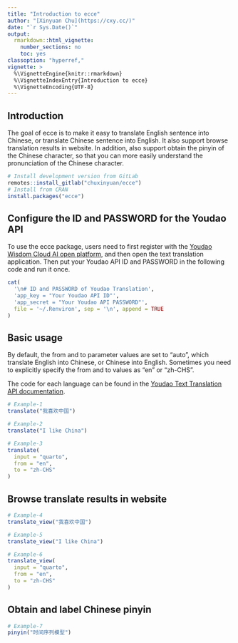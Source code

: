 ---
title: "Introduction to ecce"
author: "[Xinyuan Chu](https://cxy.cc/)"
date: "`r Sys.Date()`"
output:
  rmarkdown::html_vignette:
    number_sections: no
    toc: yes
classoption: "hyperref,"
vignette: >
  %\VignetteEngine{knitr::rmarkdown}
  %\VignetteIndexEntry{Introduction to ecce}
  %\VignetteEncoding{UTF-8}
---

## Introduction

The goal of ecce is to make it easy to translate English sentence into Chinese, or translate Chinese sentence into English. It also support browse translation results in website. In addition, also support obtain the pinyin of the Chinese character, so that you can more easily understand the pronunciation of the Chinese character.

```{r, eval = FALSE}
# Install development version from GitLab
remotes::install_gitlab("chuxinyuan/ecce")
# Install from CRAN
install.packages("ecce")
```

## Configure the ID and PASSWORD for the Youdao API

To use the ecce package, users need to first register with the [Youdao Wisdom Cloud AI open platform](https://ai.youdao.com/), and then open the text translation application.
Then put your Youdao API ID and PASSWORD in the following code and run it once.

```{r, eval=FALSE}
cat(
  '\n# ID and PASSWORD of Youdao Translation',
  'app_key = "Your Youdao API ID"',
  'app_secret = "Your Youdao API PASSWORD"',
  file = '~/.Renviron', sep = '\n', append = TRUE
)
```

## Basic usage

By default, the from and to parameter values are set to "auto", which translate English into Chinese, or Chinese into English. Sometimes you need to explicitly specify the from and to values as "en" or "zh-CHS".

The code for each language can be found in the [Youdao Text Translation API documentation](https://ai.youdao.com/DOCSIRMA/html/trans/api/wbfy/index.html).

```{r, eval = FALSE}
# Example-1
translate("我喜欢中国")

# Example-2
translate("I like China")

# Example-3
translate(
  input = "quarto", 
  from = "en", 
  to = "zh-CHS"
)
```

## Browse translate results in website

```{r, eval = FALSE}
# Example-4
translate_view("我喜欢中国")

# Example-5
translate_view("I like China")

# Example-6
translate_view(
  input = "quarto", 
  from = "en", 
  to = "zh-CHS"
)
```

## Obtain and label Chinese pinyin

```{r, eval = FALSE}
# Example-7
pinyin("时间序列模型")
```
